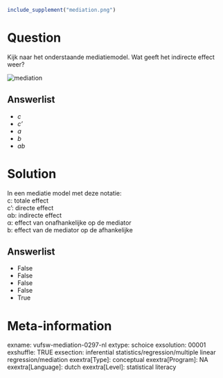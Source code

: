 ```{r, echo = FALSE, results = "hide"}
include_supplement("mediation.png")
```

Question
========
Kijk naar het onderstaande mediatiemodel. Wat geeft het indirecte effect
weer?  
  
<img src="mediation.png" class="fr-fic fr-dii tvcss_2"
alt="mediation" />

Answerlist
----------
* *c*
* *c'*
* *a*
* *b*
* *ab*

Solution
========





In een mediatie model met deze notatie:  
c: totale effect  
c': directe effect  
αb: indirecte effect  
α: effect van onafhankelijke op de mediator  
b: effect van de mediator op de afhankelijke




Answerlist
----------
* False
* False
* False
* False
* True

Meta-information
================
exname: vufsw-mediation-0297-nl
extype: schoice
exsolution: 00001
exshuffle: TRUE
exsection: inferential statistics/regression/multiple linear regression/mediation
exextra[Type]: conceptual
exextra[Program]: NA
exextra[Language]: dutch
exextra[Level]: statistical literacy

